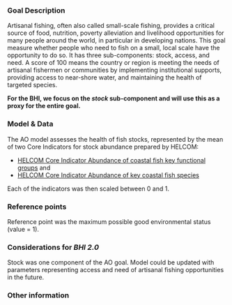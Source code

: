 ### Goal Description

Artisanal fishing, often also called small-scale fishing, provides a critical source of food, nutrition, poverty alleviation and livelihood opportunities for many people around the world, in particular in developing nations. This goal measure whether people who need to fish on a small, local scale have the opportunity to do so. It has three sub-components: stock, access, and need. A score of 100 means the country or region is meeting the needs of artisanal fishermen or communities by implementing institutional supports, providing access to near-shore water, and maintaining the health of targeted species. 

**For the BHI, we focus on the *stock* sub-component and will use this as a proxy for the entire goal.** 

### Model & Data 

The AO model assesses the health of fish stocks, represented by the mean of two Core Indicators for stock abundance prepared by HELCOM: 

- [HELCOM Core Indicator Abundance of coastal fish key functional groups](http://helcom.fi/baltic-sea-trends/indicators/abundance-of-coastal-fish-key-functional-groups/)  and 
- [HELCOM Core Indicator Abundance of key coastal fish species](http://helcom.fi/baltic-sea-trends/indicators/abundance-of-key-coastal-fish-species) 

Each of the indicators was then scaled between 0 and 1. 

### Reference points 

Reference point was the maximum possible good environmental status (value = 1). 

### Considerations for *BHI 2.0*

Stock was one component of the AO goal. Model could be updated with parameters representing access and need of artisanal fishing opportunities in the future. 

### Other information


